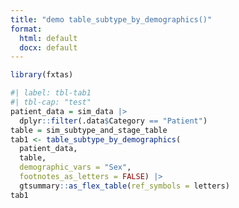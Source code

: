 ```yaml
---
title: "demo table_subtype_by_demographics()"
format:
  html: default
  docx: default
---
```


```r
library(fxtas)
```

```r
#| label: tbl-tab1
#| tbl-cap: "test"
patient_data = sim_data |>
  dplyr::filter(.data$Category == "Patient")
table = sim_subtype_and_stage_table
tab1 <- table_subtype_by_demographics(
  patient_data, 
  table,
  demographic_vars = "Sex",
  footnotes_as_letters = FALSE) |> 
  gtsummary::as_flex_table(ref_symbols = letters)
tab1
```
